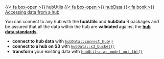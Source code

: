 [{{< fa box-open >}} hubUtils](https://hubverse-org.github.io/hubUtils){.btn .btn-outline-info .ms-auto}
[{{< fa box-open >}} hubData](https://hubverse-org.github.io/hubData){.btn .btn-outline-info .ms-auto}
[{{< fa book >}} Accessing data from a hub](https://hubverse-org.github.io/hubData/articles/connect_hub.html){.btn .btn-outline-dark .ms-auto}

You can connect to any hub with the **hubUtils** and **hubData** R packages and
be assured that all the data within the hub are **validated** against
the [**hub data standards**](/tools/data.qmd).

 - **connect to hub data** with [`hubData::connect_hub()`](https://hubverse-org.github.io/hubData/reference/connect_hub.html)
 - **connect to a hub on S3** with [`hubData::s3_bucket()`](https://hubverse-org.github.io/hubData/reference/s3_bucket.html)
 - **transform** your existing data with [`hubUtils::as_model_out_tbl()`](https://hubverse-org.github.io/hubUtils/reference/as_model_out_tbl.html)
